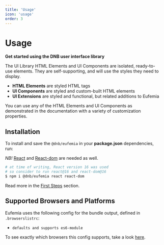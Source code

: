 ```yaml
---
title: 'Usage'
icon: 'usage'
order: 3
---
```



# Usage

**Get started using the DNB user interface library**

The UI Library HTML Elements and UI Components are isolated, ready-to-use elements. They are self-supporting, and will use the styles they need to display.

- **HTML Elements** are styled HTML tags
- **UI Components** are styled and custom-built HTML elements
- **UI Extensions** are styled and functional, but related additions to Eufemia

You can use any of the HTML Elements and UI Components as demonstrated in the documentation with a variety of customization properties.

<WatchingReleases />

## Installation

To install and save the `@dnb/eufemia` in your **package.json** dependencies, run:

_NB!_ [React](https://www.npmjs.com/package/react) and [React-dom](https://www.npmjs.com/package/react-dom) are needed as well.

```bash
# at time of writing, React version 16 was used
# so consider to run react@16 and react-dom@16
$ npm i @dnb/eufemia react react-dom
```

Read more in the [First Steps](/uilib/usage/first-steps/) section.

## Supported Browsers and Platforms

Eufemia uses the following config for the bundle output, defined in `.browserslistrc`:

- `defaults and supports es6-module`

To see exactly which browsers this config supports, take a look [here](https://browsersl.ist/#q=defaults+and+supports+es6-module).
